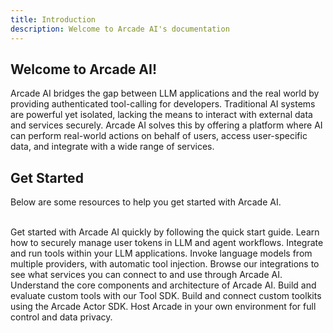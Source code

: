 ```yaml
---
title: Introduction
description: Welcome to Arcade AI's documentation
---
```


## Welcome to Arcade AI!

Arcade AI bridges the gap between LLM applications and the real world by providing authenticated tool-calling for developers. Traditional AI systems are powerful yet isolated, lacking the means to interact with external data and services securely. Arcade AI solves this by offering a platform where AI can perform real-world actions on behalf of users, access user-specific data, and integrate with a wide range of services.

## Get Started

Below are some resources to help you get started with Arcade AI.

<br />

<Cards columns={3}>
  <Card icon="rocket" title="Quick start" href="/guides/quickstart">
    Get started with Arcade AI quickly by following the quick start guide.
  </Card>
  <Card
    icon="people-group"
    title="Agent Authentication"
    href="/guides/agentauth"
  >
    Learn how to securely manage user tokens in LLM and agent workflows.
  </Card>
  <Card icon="puzzle-piece" title="Tool Calling" href="/guides/toolcalling">
    Integrate and run tools within your LLM applications.
  </Card>
  <Card icon="code" title="LLM API" href="https://reference.arcade-ai.com">
    Invoke language models from multiple providers, with automatic tool
    injection.
  </Card>
  <Card icon="tool" title="Integrations" href="/integrations">
    Browse our integrations to see what services you can connect to and use
    through Arcade AI.
  </Card>
  <Card icon="scale-balanced" title="Architecture" href="/home/architecture">
    Understand the core components and architecture of Arcade AI.
  </Card>
  <Card icon="plug" title="Tool SDK" href="/guides/toolsdk/tool-context">
    Build and evaluate custom tools with our Tool SDK.
  </Card>
  <Card icon="terminal" title="Actor SDK" href="/guides/actor/sdk">
    Build and connect custom toolkits using the Arcade Actor SDK.
  </Card>
  <Card icon="cloud" title="Deployment" href="/home/deployment">
    Host Arcade in your own environment for full control and data privacy.
  </Card>
</Cards>
